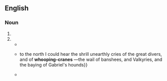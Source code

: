 {{also|whooping crane}}
==English==

===Noun===
{{en-noun|head=[[whooping]]-[[crane]]}}

# {{attributive form of|whooping crane|lang=en}}
# {{alternative form of|whooping crane|lang=en}}
#* {{quote-book|lang=en|title=Four Months in a Sneak-box: A Boat Voyage of 2600 Miles Down the Ohio and Mississippi Rivers, and Along the Gulf of Mexico|page=109|books.google.com/books?id=Sxp5AAAAMAAJ|author=Nathaniel Holmes Bishop|year=1879|passage=The adult '''Whooping-cranes''' are white, the younger birds of a brownish color.}}
#* {{quote-journal|lang=en|journal=Blackwood's Magazine|volume=168|page=351|author=C. Hanbury Williams|title=After Wild Geese in Manitoba|books.google.com/books?id=P8o1AQAAMAAJ|year=1900|passage={{...}} to the north I could hear the shrill unearthly cries of the great divers, and of '''whooping-cranes''' —the wail of banshees, and Valkyries, and the baying of Gabriel's hounds}}
#* {{quote-book|lang=en|title=Animal Studies: A Text-book of Elementary Zoology for Use in High Schools and Colleges|books.google.com/books?id=Ty8IAQAAIAAJ|author=David Starr Jordan, ‎Vernon Lyman Kellogg, ‎Harold Heath|year=1908|passage=The cranes are comparatively rare in this country, yet one may occasionally meet with the '''whooping-cranes''' (''Grus americana'') and sand-hill cranes (''Grus mexicana''), especially in the South and West.}}